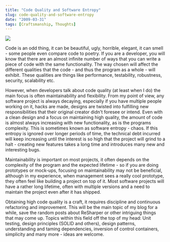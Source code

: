 ```yaml
---
title: "Code Quality and Software Entropy"
slug: code-quality-and-software-entropy
date: "2009-03-31"
tags: [Craftsmanship, Thoughts]
---
```


<img src="/WindowsLiveWriter/CodeQualityandYou_1284E/complexity_thumb.jpg" className="right" />

Code is an odd thing, it can be beautiful, ugly, horrible, elegant, it can smell - some people even compare code to poetry. If you are a developer, you will know that there are an almost infinite number of ways that you can write a piece of code with the same functionality. The way chosen will affect the different qualities that the code - and thus the program as a whole - will exhibit. These qualities are things like performance, testability, robustness, security, scalability etc.

However, when developers talk about code quality (at least when I do) the main focus is often maintainability and flexibility. From my point of view, any software project is always decaying, especially if you have multiple people working on it, hacks are made, designs are twisted into fulfilling new responsibilities that their original creator didn't foresee or intend. Even with a clean design and a focus on maintaining high quality, the amount of code is almost always increasing with new functionality, as is the programs complexity. This is sometimes known as software entropy - chaos. If this entropy is ignored over longer periods of time, the technical debt incurred will keep increasing until the interest is so high that the project will grind to a halt - creating new features takes a long time and introduces many new and interesting bugs.

Maintainability is important on most projects, it often depends on the complexity of the program and the expected lifetime - so if you are doing prototypes or mock-ups, focusing on maintainability may not be beneficial, although in my experience, when management sees a really cool prototype, they often feel like building a project on top of it. Most software projects will have a rather long lifetime, often with multiple versions and a need to maintain the project even after it has shipped.

Obtaining high code quality is a craft, it requires discipline and continuous refactoring and improvement. This will be the main topic of my blog for a while, save the random posts about ReSharper or other intriguing things that may come up. Topics within this field off the top of my head: Unit testing, design principles (SOLID and others), design patterns, understanding and taming dependencies, inversion of control containers, simplicity and many more - ideas are welcome.
